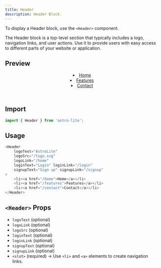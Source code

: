 ```yaml
---
title: Header
description: Header Block.
---
```


To display a Header block, use the `<Header>` component.

The Header block is a top-level section that typically includes a logo, navigation links, and user actions. Use it to provide users with easy access to different parts of your website or application.

## Preview

<Header 
    logoText="AstroLite" 
    logoSrc={AstroLogo.src}
    logoLink=" "
    loginText="Login" loginLink="/login"
    signupText="Sign up" signupLink="/signup"
>
    <li><a href=" ">Home</a></li>
    <li><a href=" ">Features</a></li>
    <li><a href=" ">Contact</a></li>
</Header>


## Import

```js title="src/components/example.astro"
import { Header } from 'astro-lite';
```

## Usage

```js title="src/components/example.astro"
<Header 
    logoText="AstroLite" 
    logoSrc="/logo.svg"
    logoLink="/home"
    loginText="Login" loginLink="/login"
    signupText="Sign up" signupLink="/signup"
>
    <li><a href="/home">Home</a></li>
    <li><a href="/features">Features</a></li>
    <li><a href="/contact">Contact</a></li>
</Header>
```

## `<Header>` Props

- `logoText` (optional)
- `logoLink` (optional)
- `logoSrc` (optional)
- `loginText` (optional)
- `loginLink` (optional)
- `signupText` (optional)
- `signupLink` (optional)
- `<slot>` (required) -> Use `<li>` and `<a>` elements to create navigation links.